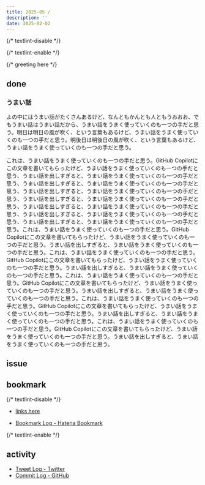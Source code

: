 ```yaml
---
title: 2025-05 / 
description: ''
date: 2025-02-02
---
```


{/* textlint-disable */}


{/* textlint-enable */}

{/* greeting here */}

## done

### うまい話

よの中にはうまい話がたくさんあるけど、なんともかんとも人ともうおおお、でもうまい話はうまい話だから、うまい話をうまく使っていくのも一つの手だと思う。明日は明日の風が吹く、という言葉もあるけど、うまい話をうまく使っていくのも一つの手だと思う。明後日は明後日の風が吹く、という言葉もあるけど、うまい話をうまく使っていくのも一つの手だと思う。

これは、うまい話をうまく使っていくのも一つの手だと思う。GitHub Copilotにこの文章を書いてもらったけど、うまい話をうまく使っていくのも一つの手だと思う、うまい話を出しすぎると、うまい話をうまく使っていくのも一つの手だと思う、うまい話を出しすぎると、うまい話をうまく使っていくのも一つの手だと思う、うまい話を出しすぎると、うまい話をうまく使っていくのも一つの手だと思う、うまい話を出しすぎると、うまい話をうまく使っていくのも一つの手だと思う、うまい話を出しすぎると、うまい話をうまく使っていくのも一つの手だと思う、うまい話を出しすぎると、うまい話をうまく使っていくのも一つの手だと思う、うまい話を出しすぎると、うまい話をうまく使っていくのも一つの手だと思う。これは、うまい話をうまく使っていくのも一つの手だと思う。GitHub Copilotにこの文章を書いてもらったけど、うまい話をうまく使っていくのも一つの手だと思う。うまい話を出しすぎると、うまい話をうまく使っていくのも一つの手だと思う。これは、うまい話をうまく使っていくのも一つの手だと思う。GitHub Copilotにこの文章を書いてもらったけど、うまい話をうまく使っていくのも一つの手だと思う。うまい話を出しすぎると、うまい話をうまく使っていくのも一つの手だと思う。これは、うまい話をうまく使っていくのも一つの手だと思う。GitHub Copilotにこの文章を書いてもらったけど、うまい話をうまく使っていくのも一つの手だと思う。うまい話を出しすぎると、うまい話をうまく使っていくのも一つの手だと思う。これは、うまい話をうまく使っていくのも一つの手だと思う。GitHub Copilotにこの文章を書いてもらったけど、うまい話をうまく使っていくのも一つの手だと思う。うまい話を出しすぎると、うまい話をうまく使っていくのも一つの手だと思う。これは、うまい話をうまく使っていくのも一つの手だと思う。GitHub Copilotにこの文章を書いてもらったけど、うまい話をうまく使っていくのも一つの手だと思う。うまい話を出しすぎると、うまい話をうまく使っていくのも一つの手だと思う。

## issue

### 

## bookmark

{/* textlint-disable */}

- [links here]()


- [Bookmark Log - Hatena Bookmark](https://b.hatena.ne.jp/Ryo_K/bookmark)

{/* textlint-enable */}

## activity

<Instagram instagramId="" />
<X url="" />
<YouTube id="" />

- [Tweet Log - Twitter](https://twitter.com/search?q=(from%3Alegnoh)%20until%3A2025-02-02%20since%3A2025-01-27%20-filter%3Areplies&src=typed_query)
- [Commit Log - GitHub](https://github.com/legnoh?tab=overview&from=2025-01-27&to=2025-02-02)
